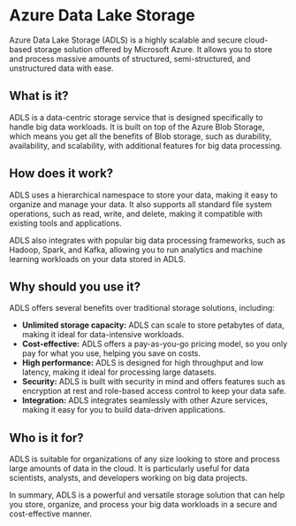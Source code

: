 

# Azure Data Lake Storage

Azure Data Lake Storage (ADLS) is a highly scalable and secure cloud-based storage solution offered by Microsoft Azure. It allows you to store and process massive amounts of structured, semi-structured, and unstructured data with ease.

## What is it?

ADLS is a data-centric storage service that is designed specifically to handle big data workloads. It is built on top of the Azure Blob Storage, which means you get all the benefits of Blob storage, such as durability, availability, and scalability, with additional features for big data processing.

## How does it work?

ADLS uses a hierarchical namespace to store your data, making it easy to organize and manage your data. It also supports all standard file system operations, such as read, write, and delete, making it compatible with existing tools and applications.

ADLS also integrates with popular big data processing frameworks, such as Hadoop, Spark, and Kafka, allowing you to run analytics and machine learning workloads on your data stored in ADLS.

## Why should you use it?

ADLS offers several benefits over traditional storage solutions, including:

- **Unlimited storage capacity:** ADLS can scale to store petabytes of data, making it ideal for data-intensive workloads.
- **Cost-effective:** ADLS offers a pay-as-you-go pricing model, so you only pay for what you use, helping you save on costs.
- **High performance:** ADLS is designed for high throughput and low latency, making it ideal for processing large datasets.
- **Security:** ADLS is built with security in mind and offers features such as encryption at rest and role-based access control to keep your data safe.
- **Integration:** ADLS integrates seamlessly with other Azure services, making it easy for you to build data-driven applications.

## Who is it for?

ADLS is suitable for organizations of any size looking to store and process large amounts of data in the cloud. It is particularly useful for data scientists, analysts, and developers working on big data projects.

In summary, ADLS is a powerful and versatile storage solution that can help you store, organize, and process your big data workloads in a secure and cost-effective manner. 